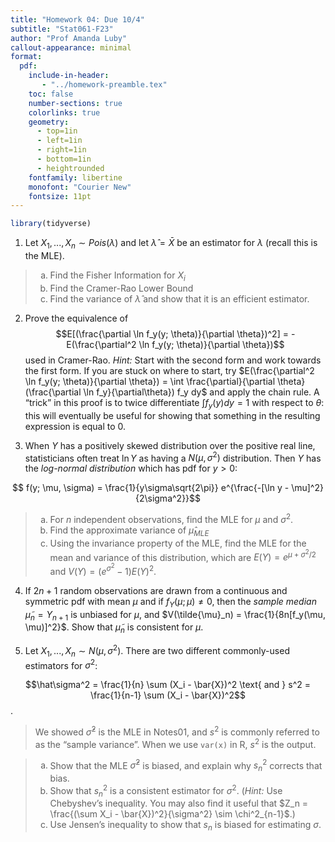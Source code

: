 ```yaml
---
title: "Homework 04: Due 10/4"
subtitle: "Stat061-F23"
author: "Prof Amanda Luby"
callout-appearance: minimal
format:
  pdf:
    include-in-header: 
       - "../homework-preamble.tex"
    toc: false
    number-sections: true
    colorlinks: true
    geometry:
      - top=1in
      - left=1in
      - right=1in
      - bottom=1in
      - heightrounded
    fontfamily: libertine
    monofont: "Courier New"
    fontsize: 11pt
---
```

```r
library(tidyverse)
```

1. Let $X_1, ..., X_n \sim Pois(\lambda)$ and let $\hat{\lambda} = \bar{X}$ be an estimator for $\lambda$ (recall this is the MLE). 

>  (a) Find the Fisher Information for $X_i$
>  (b) Find the Cramer-Rao Lower Bound
>  (c) Find the variance of $\hat{\lambda}$ and show that it is an efficient estimator.

2. Prove the equivalence of $$E[(\frac{\partial \ln f_y(y; \theta)}{\partial \theta})^2] = -E(\frac{\partial^2 \ln f_y(y; \theta)}{\partial \theta})$$ used in Cramer-Rao. *Hint:* Start with the second form and work towards the first form. If you are stuck on where to start, try $E(\frac{\partial^2 \ln f_y(y; \theta)}{\partial \theta}) = \int \frac{\partial}{\partial \theta} (\frac{\partial \ln f_y}{\partial\theta}) f_y dy$ and apply the chain rule. A "trick" in this proof is to twice differentiate $\int f_y(y) dy = 1$ with respect to $\theta$: this will eventually be useful for showing that something in the resulting expression is equal to 0. 

3. When $Y$ has a positively skewed distribution over the positive real line, statisticians often treat $\ln Y$ as having a $N(\mu, \sigma^2)$ distribution. Then $Y$ has the *log-normal distribution* which has pdf for $y > 0$: 

$$ f(y; \mu, \sigma) = \frac{1}{y\sigma\sqrt{2\pi}} e^{\frac{-[\ln y - \mu]^2}{2\sigma^2}}$$

>  (a) For $n$ independent observations, find the MLE for $\mu$ and $\sigma^2$.
>  (b) Find the approximate variance of $\hat{\mu}_{MLE}$
>  (c) Using the invariance property of the MLE, find the MLE for the mean and variance of this distribution, which are $E(Y) = e^{\mu + \sigma^2/2}$ and $V(Y) = (e^{\sigma^2} - 1) E(Y)^2$. 

4. If $2n+1$ random observations are drawn from a continuous and symmetric pdf with mean $\mu$ and if $f_Y(\mu; \mu) \ne 0$, then the *sample median* $\tilde{\mu}_n = Y_{n+1}$ is unbiased for $\mu$, and $V(\tilde{\mu}_n) = \frac{1}{8n[f_y(\mu, \mu)]^2}$. Show that $\tilde{\mu}_n$ is consistent for $\mu$. 

5.  Let $X_1, ..., X_n \sim N(\mu, \sigma^2)$. There are two different commonly-used estimators for $\sigma^2$: 

$$\hat\sigma^2 = \frac{1}{n} \sum (X_i - \bar{X})^2 \text{ and } s^2 = \frac{1}{n-1} \sum (X_i - \bar{X})^2$$.

> We showed $\hat\sigma^2$ is the MLE in Notes01, and $s^2$ is commonly referred to as the "sample variance". When we use `var(x)` in R, $s^2$ is the output. 

> (a) Show that the MLE $\hat{\sigma}^2$ is biased, and explain why $s_n^2$ corrects that bias. 
> (b) Show that $s_n^2$ is a consistent estimator for $\sigma^2$. (*Hint:* Use Chebyshev's inequality. You may also find it useful that $Z_n = \frac{(\sum X_i - \bar{X})^2}{\sigma^2} \sim \chi^2_{n-1}$.) 
> (b) Use Jensen's inequality to show that $s_n$ is biased for estimating $\sigma$. 

